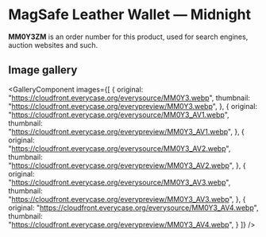 
# MagSafe Leather Wallet — Midnight

<Callout type='info' emoji='👉🏻'>**MM0Y3ZM** is an order number for this product, used for search engines, auction websites and such.</Callout>

## Image gallery

<GalleryComponent
    images={[
      {
        original: "https://cloudfront.everycase.org/everysource/MM0Y3.webp",
        thumbnail: "https://cloudfront.everycase.org/everypreview/MM0Y3.webp",
      },
      {
        original: "https://cloudfront.everycase.org/everysource/MM0Y3_AV1.webp",
        thumbnail: "https://cloudfront.everycase.org/everypreview/MM0Y3_AV1.webp",
      },
      {
        original: "https://cloudfront.everycase.org/everysource/MM0Y3_AV2.webp",
        thumbnail: "https://cloudfront.everycase.org/everypreview/MM0Y3_AV2.webp",
      },
      {
        original: "https://cloudfront.everycase.org/everysource/MM0Y3_AV3.webp",
        thumbnail: "https://cloudfront.everycase.org/everypreview/MM0Y3_AV3.webp",
      },
      {
        original: "https://cloudfront.everycase.org/everysource/MM0Y3_AV4.webp",
        thumbnail: "https://cloudfront.everycase.org/everypreview/MM0Y3_AV4.webp",
      }
    ]}
  />
